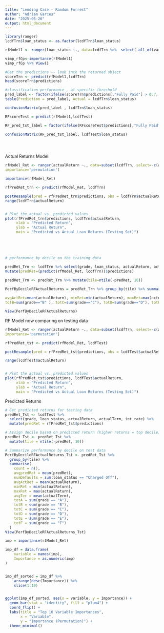 ```yaml
---
title: "Lending Case - Random Forrest"
author: "Adrian Garces"
date: "2025-05-26"
output: html_document
---
```


```r

library(ranger)
lcdfTrn$loan_status <- as.factor(lcdfTrn$loan_status)

rfModel1 <- ranger(loan_status ~., data=lcdfTrn %>%  select(-all_of(varsOmit)), num.trees = 200, importance='permutation', probability = TRUE)

vimp_rfGp<-importance(rfModel1)
vimp_rfGp %>% View()

#Get the predictions -- look into the returned object
scoreTrn <- predict(rfModel1,lcdfTrn)
head(scoreTrn$predictions)

#classification performance , at specific threshold 
pred_label <- factor(ifelse(scoreTrn$predictions[,"Fully Paid"] > 0.7, "Fully Paid", "Charged Off"))
table(Prediction = pred_label, Actual = lcdfTrn$loan_status)

confusionMatrix(pred_label , lcdfTrn$loan_status)

RFscoreTest = predict(rfModel1,lcdfTest)

RF_pred_tst_label = factor(ifelse(RFscoreTest$predictions[,"Fully Paid"] > 0.7, "Fully Paid","Charged Off"))

confusionMatrix(RF_pred_tst_label, lcdfTest$loan_status)





```


Actual Returns Model 

```r

rfModel_Ret <- ranger(actualReturn ~., data=subset(lcdfTrn, select=-c(annRet, actualTerm, loan_status)), num.trees =300,
importance='permutation')

importance(rfModel_Ret)

rfPredRet_trn <- predict(rfModel_Ret, lcdfTrn)

postResample(pred = rfPredRet_trn$predictions, obs = lcdfTrn$actualReturn)
range(lcdfTrn$actualReturn)


# Plot the actual vs. predicted values
plot(rfPredRet_trn$predictions, lcdfTrn$actualReturn,
     xlab = "Predicted Return",
     ylab = "Actual Return",
     main = "Predicted vs Actual Loan Returns (Testing Set)")





# performance by decile on the training data 

predRet_Trn <- lcdfTrn %>% select(grade, loan_status, actualReturn, actualTerm, int_rate) %>%
mutate(predRet=(predict(rfModel_Ret, lcdfTrn))$predictions)

predRet_Trn <- predRet_Trn %>% mutate(tile=ntile(-predRet, 10))

PerfByDecileRFActualReturns = predRet_Trn %>% group_by(tile) %>% summarise(count=n(), 
                                                                           avgpredRet=mean(predRet), numDefaults=sum(loan_status=="Charged Off"),
avgActRet=mean(actualReturn), minRet=min(actualReturn), maxRet=max(actualReturn), avgTer=mean(actualTerm), totA=sum(grade=="A"),
totB=sum(grade=="B" ), totC=sum(grade=="C"), totD=sum(grade=="D"), totE=sum(grade=="E"), totF=sum(grade=="F") )

View(PerfByDecileRFActualReturns)
```

RF Model now comparing on testing data 
```r

rfModel_Ret <- ranger(actualReturn ~., data=subset(lcdfTrn, select=-c(annRet, actualTerm, loan_status)), num.trees =300,
importance='permutation')

rfPredRet_tst <- predict(rfModel_Ret, lcdfTest)

postResample(pred = rfPredRet_tst$predictions, obs = lcdfTest$actualReturn)

range(lcdfTest$actualReturn)


# Plot the actual vs. predicted values
plot(rfPredRet_tst$predictions, lcdfTest$actualReturn,
     xlab = "Predicted Return",
     ylab = "Actual Return",
     main = "Predicted vs Actual Loan Returns (Testing Set)")

```


Predicted Returns

```r

# Get predicted returns for testing data
predRet_Tst <- lcdfTest %>%
  select(grade, loan_status, actualReturn, actualTerm, int_rate) %>%
  mutate(predRet = rfPredRet_tst$predictions)

# Assign decile based on predicted return (higher returns = top decile)
predRet_Tst <- predRet_Tst %>%
  mutate(tile = ntile(-predRet, 10))

# Summarize performance by decile on test data
PerfByDecileRFActualReturns_Tst <- predRet_Tst %>%
  group_by(tile) %>%
  summarise(
    count = n(),
    avgpredRet = mean(predRet),
    numDefaults = sum(loan_status == "Charged Off"),
    avgActRet = mean(actualReturn),
    minRet = min(actualReturn),
    maxRet = max(actualReturn),
    avgTer = mean(actualTerm),
    totA = sum(grade == "A"),
    totB = sum(grade == "B"),
    totC = sum(grade == "C"),
    totD = sum(grade == "D"),
    totE = sum(grade == "E"),
    totF = sum(grade == "F")
  )
View(PerfByDecileRFActualReturns_Tst)

imp = importance(rfModel_Ret)

imp_df = data.frame(
    variable = names(imp),
    Importance = as.numeric(imp)
)


imp_df_sorted = imp_df %>%
    arrange(desc(Importance)) %>% 
    slice(1:10)


ggplot(imp_df_sorted, aes(x = variable, y = Importance)) +
  geom_bar(stat = "identity", fill = "plum4") +
  coord_flip() +
  labs(title = "Top 10 Variable Importances",
       x = "Variable",
       y = "Importance (Permutation)") +
  theme_minimal()

```


